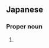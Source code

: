 ==Japanese==
{{ja-kanjitab|いま|だ}}

===Proper noun===
{{ja-pos|いまだ|proper}}

# {{surname|lang=ja|sort=いまだ}}